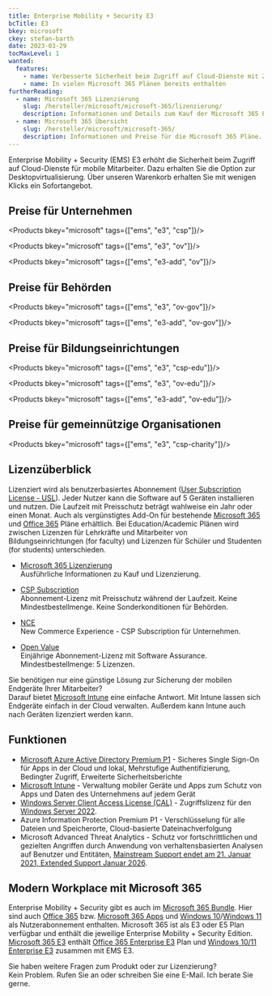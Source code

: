```yaml
---
title: Enterprise Mobility + Security E3
bcTitle: E3
bkey: microsoft
ckey: stefan-barth
date: 2023-03-29
tocMaxLevel: 1
wanted:
  features:
    - name: Verbesserte Sicherheit beim Zugriff auf Cloud-Dienste mit Zugriffssteuerung und Desktop-Virtualisierung
    - name: In vielen Microsoft 365 Plänen bereits enthalten
furtherReading:
  - name: Microsoft 365 Lizenzierung
    slug: /hersteller/microsoft/microsoft-365/lizenzierung/
    description: Informationen und Details zum Kauf der Microsoft 365 Pläne.
  - name: Microsoft 365 Übersicht
    slug: /hersteller/microsoft/microsoft-365/
    description: Informationen und Preise für die Microsoft 365 Pläne.
---
```




<Intro>

Enterprise Mobility + Security (EMS) E3 erhöht die Sicherheit beim Zugriff auf Cloud-Dienste für mobile Mitarbeiter. Dazu erhalten Sie die Option zur Desktopvirtualisierung.
Über unseren Warenkorb erhalten Sie mit wenigen Klicks ein Sofortangebot.


</Intro>

<TOC />


## Preise für Unternehmen

<Products bkey="microsoft" tags={["ems", "e3", "csp"]}/>

<Products bkey="microsoft" tags={["ems", "e3", "ov"]}/>

<Products bkey="microsoft" tags={["ems", "e3-add", "ov"]}/>


## Preise für Behörden

<Products bkey="microsoft" tags={["ems", "e3", "ov-gov"]}/>

<Products bkey="microsoft" tags={["ems", "e3-add", "ov-gov"]}/>


## Preise für Bildungseinrichtungen


<Products bkey="microsoft" tags={["ems", "e3", "csp-edu"]}/>

<Products bkey="microsoft" tags={["ems", "e3", "ov-edu"]}/>

<Products bkey="microsoft" tags={["ems", "e3-add", "ov-edu"]}/>


## Preise für gemeinnützige Organisationen

<Products bkey="microsoft" tags={["ems", "e3", "csp-charity"]}/>



## Lizenzüberblick

Lizenziert wird als benutzerbasiertes Abonnement ([User Subscription License - USL](/hersteller/microsoft/microsoft-365/lizenzierung/#user-subscription-license-usl)). Jeder Nutzer kann die Software auf 5 Geräten installieren und nutzen. Die Laufzeit mit Preisschutz beträgt wahlweise ein Jahr oder einen Monat.
Auch als vergünstigtes Add-On für bestehende [Microsoft 365](/hersteller/microsoft/microsoft-365/) und [Office 365](/hersteller/microsoft/office-365/) Pläne erhältlich.
Bei Education/Academic Plänen wird zwischen Lizenzen für Lehrkräfte und Mitarbeiter von Bildungseinrichtungen (for faculty) und Lizenzen für Schüler und Studenten (for students) unterschieden.

<ArrowList>

- [Microsoft 365 Lizenzierung](/hersteller/microsoft/microsoft-365/lizenzierung/)<br />
  Ausführliche Informationen zu Kauf und Lizenzierung.

- [CSP Subscription](/hersteller/microsoft/csp/)<br />
  Abonnement-Lizenz mit Preisschutz während der Laufzeit. Keine Mindestbestellmenge. Keine Sonderkonditionen für Behörden.

- [NCE](/hersteller/microsoft/microsoft-365/lizenzierung/#new-commerce-experience-nce)<br />
  New Commerce Experience - CSP Subscription für Unternehmen.

- [Open Value](/hersteller/microsoft/open-value/)<br />
  Einjährige Abonnement-Lizenz mit Software Assurance. Mindestbestellmenge: 5 Lizenzen.

</ArrowList>


<Info>

Sie benötigen nur eine günstige Lösung zur Sicherung der mobilen Endgeräte Ihrer Mitarbeiter? <br />
Darauf bietet [Microsoft Intune](/hersteller/microsoft/intune/) eine einfache Antwort. Mit Intune lassen sich Endgeräte einfach in der Cloud verwalten. Außerdem kann Intune auch nach Geräten lizenziert werden kann.

</Info>


## Funktionen

<ArrowList>

- [Microsoft Azure Active Directory Premium P1](/hersteller/microsoft/azure/active-directory/) - Sicheres Single Sign-On für Apps in der Cloud und lokal, Mehrstufige Authentifizierung, Bedingter Zugriff, Erweiterte Sicherheitsberichte
- [Microsoft Intune](/hersteller/microsoft/intune/) - Verwaltung mobiler Geräte und Apps zum Schutz von Apps und Daten des Unternehmens auf jedem Gerät
- [Windows Server Client Access License (CAL)](/hersteller/microsoft/windows-server/cal/) - Zugriffslizenz für den [Windows Server 2022](/hersteller/microsoft/windows-server/).
- Azure Information Protection Premium P1 - Verschlüsselung für alle Dateien und Speicherorte, Cloud-basierte Dateinachverfolgung
- Microsoft Advanced Threat Analytics - Schutz vor fortschrittlichen und gezielten Angriffen durch Anwendung von verhaltensbasierten Analysen auf Benutzer und Entitäten, [Mainstream Support endet am 21. Januar 2021, Extended Support Januar 2026](https://techcommunity.microsoft.com/t5/security-compliance-and-identity/end-of-mainstream-support-for-advanced-threat-analytics-january/ba-p/1539181).

</ArrowList>


## Modern Workplace mit Microsoft 365

Enterprise Mobility + Security gibt es auch im [Microsoft 365 Bundle](/hersteller/microsoft/microsoft-365/). Hier sind auch [Office 365](/hersteller/microsoft/office-365/) bzw. [Microsoft 365 Apps](/hersteller/microsoft/microsoft-365/) und [Windows 10](/hersteller/microsoft/windows/)/[Windows 11](/hersteller/microsoft/windows/) als Nutzerabonnement enthalten.
Microsoft 365 ist als E3 oder E5 Plan verfügbar und enthält die jeweilige Enterprise Mobility + Security Edition. [Microsoft 365 E3](/hersteller/microsoft/microsoft-365/enterprise-e3/) enthält [Office 365 Enterprise E3](/hersteller/microsoft/office-365/enterprise-e3/) Plan und [Windows 10/11 Enterprise E3](/hersteller/microsoft/windows/enterprise/) zusammen mit EMS E3.


<GetInTouch theme="light">

Sie haben weitere Fragen zum Produkt oder zur Lizenzierung?<br />
Kein Problem. Rufen Sie an oder schreiben Sie eine E-Mail. Ich berate Sie gerne.

</GetInTouch>
